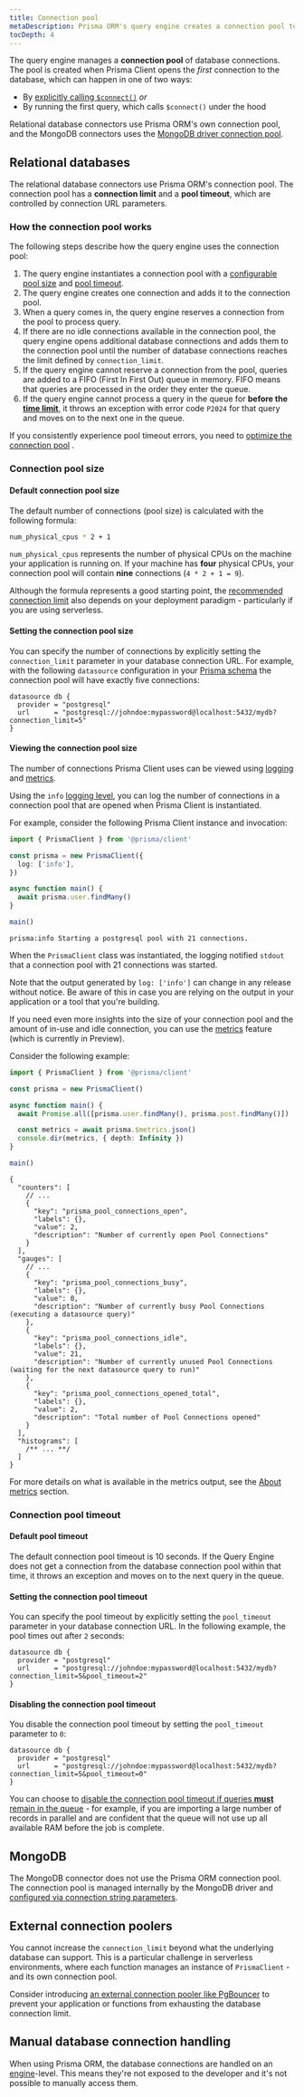 ```yaml
---
title: Connection pool
metaDescription: Prisma ORM's query engine creates a connection pool to store and manage database connections.
tocDepth: 4
---
```


<TopBlock title={frontMatter.title}>

The query engine manages a **connection pool** of database connections. The pool is created when Prisma Client opens the _first_ connection to the database, which can happen in one of two ways:

- By [explicitly calling `$connect()`](connection-management#connect) _or_
- By running the first query, which calls `$connect()` under the hood

Relational database connectors use Prisma ORM's own connection pool, and the MongoDB connectors uses the [MongoDB driver connection pool](https://github.com/mongodb/specifications/blob/master/source/connection-monitoring-and-pooling/connection-monitoring-and-pooling.rst).

</TopBlock>

## Relational databases

The relational database connectors use Prisma ORM's connection pool. The connection pool has a **connection limit** and a **pool timeout**, which are controlled by connection URL parameters.

### How the connection pool works

The following steps describe how the query engine uses the connection pool:

1. The query engine instantiates a connection pool with a [configurable pool size](#setting-the-connection-pool-size) and [pool timeout](#setting-the-connection-pool-timeout).
1. The query engine creates one connection and adds it to the connection pool.
1. When a query comes in, the query engine reserves a connection from the pool to process query.
1. If there are no idle connections available in the connection pool, the query engine opens additional database connections and adds them to the connection pool until the number of database connections reaches the limit defined by `connection_limit`.
1. If the query engine cannot reserve a connection from the pool, queries are added to a FIFO (First In First Out) queue in memory. FIFO means that queries are processed in the order they enter the queue.
1. If the query engine cannot process a query in the queue for **before the [time limit](#default-pool-timeout)**, it throws an exception with error code `P2024` for that query and moves on to the next one in the queue.

If you consistently experience pool timeout errors, you need to [optimize the connection pool](/orm/prisma-client/setup-and-configuration/databases-connections#optimizing-the-connection-pool) .

### Connection pool size

#### Default connection pool size

The default number of connections (pool size) is calculated with the following formula:

```bash
num_physical_cpus * 2 + 1
```

`num_physical_cpus` represents the number of physical CPUs on the machine your application is running on. If your machine has **four** physical CPUs, your connection pool will contain **nine** connections (`4 * 2 + 1 = 9`).

Although the formula represents a good starting point, the [recommended connection limit](/orm/prisma-client/setup-and-configuration/databases-connections#recommended-connection-pool-size) also depends on your deployment paradigm - particularly if you are using serverless.

#### Setting the connection pool size

You can specify the number of connections by explicitly setting the `connection_limit` parameter in your database connection URL. For example, with the following `datasource` configuration in your [Prisma schema](/orm/prisma-schema) the connection pool will have exactly five connections:

```prisma
datasource db {
  provider = "postgresql"
  url      = "postgresql://johndoe:mypassword@localhost:5432/mydb?connection_limit=5"
}
```

#### Viewing the connection pool size

The number of connections Prisma Client uses can be viewed using [logging](/orm/prisma-client/observability-and-logging/logging) and [metrics](/orm/prisma-client/observability-and-logging/metrics).

Using the `info` [logging level](/orm/reference/prisma-client-reference#log-levels), you can log the number of connections in a connection pool that are opened when Prisma Client is instantiated.

For example, consider the following Prisma Client instance and invocation:

<CodeWithResult expanded="{true}">
<cmd>

```ts
import { PrismaClient } from '@prisma/client'

const prisma = new PrismaClient({
  log: ['info'],
})

async function main() {
  await prisma.user.findMany()
}

main()
```

</cmd>
<cmdResult>

```text no-copy
prisma:info Starting a postgresql pool with 21 connections.
```

</cmdResult>
</CodeWithResult>

When the `PrismaClient` class was instantiated, the logging notified `stdout` that a connection pool with 21 connections was started.

<Admonition type="warning">

Note that the output generated by `log: ['info']` can change in any release without notice. Be aware of this in case you are relying on the output in your application or a tool that you're building.

</Admonition>

If you need even more insights into the size of your connection pool and the amount of in-use and idle connection, you can use the [metrics](/orm/prisma-client/observability-and-logging/metrics) feature (which is currently in Preview).

Consider the following example:

<CodeWithResult expanded="{true}">
<cmd>

```ts
import { PrismaClient } from '@prisma/client'

const prisma = new PrismaClient()

async function main() {
  await Promise.all([prisma.user.findMany(), prisma.post.findMany()])

  const metrics = await prisma.$metrics.json()
  console.dir(metrics, { depth: Infinity })
}

main()
```

</cmd>
<cmdResult>

```json5 no-copy
{
  "counters": [
    // ...
    {
      "key": "prisma_pool_connections_open",
      "labels": {},
      "value": 2,
      "description": "Number of currently open Pool Connections"
    }
  ],
  "gauges": [
    // ...
    {
      "key": "prisma_pool_connections_busy",
      "labels": {},
      "value": 0,
      "description": "Number of currently busy Pool Connections (executing a datasource query)"
    },
    {
      "key": "prisma_pool_connections_idle",
      "labels": {},
      "value": 21,
      "description": "Number of currently unused Pool Connections (waiting for the next datasource query to run)"
    },
    {
      "key": "prisma_pool_connections_opened_total",
      "labels": {},
      "value": 2,
      "description": "Total number of Pool Connections opened"
    }
  ],
  "histograms": [
    /** ... **/
  ]
}
```

</cmdResult>
</CodeWithResult>

<Admonition type="info">

For more details on what is available in the metrics output, see the [About metrics](/orm/prisma-client/observability-and-logging/metrics#about-metrics) section.

</Admonition>

### Connection pool timeout

#### Default pool timeout

The default connection pool timeout is 10 seconds. If the Query Engine does not get a connection from the database connection pool within that time, it throws an exception and moves on to the next query in the queue.

#### Setting the connection pool timeout

You can specify the pool timeout by explicitly setting the `pool_timeout` parameter in your database connection URL. In the following example, the pool times out after `2` seconds:

```prisma
datasource db {
  provider = "postgresql"
  url      = "postgresql://johndoe:mypassword@localhost:5432/mydb?connection_limit=5&pool_timeout=2"
}
```

#### Disabling the connection pool timeout

You disable the connection pool timeout by setting the `pool_timeout` parameter to `0`:

```prisma
datasource db {
  provider = "postgresql"
  url      = "postgresql://johndoe:mypassword@localhost:5432/mydb?connection_limit=5&pool_timeout=0"
}
```

You can choose to [disable the connection pool timeout if queries **must** remain in the queue](/orm/prisma-client/setup-and-configuration/databases-connections#disabling-the-pool-timeout) - for example, if you are importing a large number of records in parallel and are confident that the queue will not use up all available RAM before the job is complete.

## MongoDB

The MongoDB connector does not use the Prisma ORM connection pool. The connection pool is managed internally by the MongoDB driver and [configured via connection string parameters](https://docs.mongodb.com/manual/reference/connection-string/#connection-pool-options).

## External connection poolers

You cannot increase the `connection_limit` beyond what the underlying database can support. This is a particular challenge in serverless environments, where each function manages an instance of `PrismaClient` - and its own connection pool.

Consider introducing [an external connection pooler like PgBouncer](/orm/prisma-client/setup-and-configuration/databases-connections#pgbouncer) to prevent your application or functions from exhausting the database connection limit.

## Manual database connection handling

When using Prisma ORM, the database connections are handled on an [engine](https://github.com/prisma/prisma-engines)-level. This means they're not exposed to the developer and it's not possible to manually access them.
